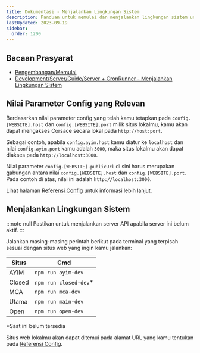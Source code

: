 ```yaml
---
title: Dokumentasi - Menjalankan Lingkungan Sistem
description: Panduan untuk memulai dan menjalankan lingkungan sistem untuk pengembangan web.
lastUpdated: 2023-09-19
sidebar:
  order: 1200
---
```


## Bacaan Prasyarat

*   [Pengembangan/Memulai](../../..)
*   [Development/Server/Guide/Server + CronRunner - Menjalankan Lingkungan Sistem](../../../server/guide/server-running-environment)

## Nilai Parameter Config yang Relevan

Berdasarkan nilai parameter config yang telah kamu tetapkan pada `config.[WEBSITE].host` dan `config.[WEBSITE].port` milik situs lokalmu, kamu akan dapat mengakses Corsace secara lokal pada `http://host:port`.

Sebagai contoh, apabila `config.ayim.host` kamu diatur ke `localhost` dan nilai `config.ayim.port` kamu adalah `3000`, maka situs lokalmu akan dapat diakses pada `http://localhost:3000`.

Nilai parameter `config.[WEBSITE].publicUrl` di sini harus merupakan gabungan antara nilai `config.[WEBSITE].host` dan `config.[WEBSITE].port`. Pada contoh di atas, nilai ini adalah `http://localhost:3000`.

Lihat halaman [Referensi Config](../../../misc/reference/config) untuk informasi lebih lanjut.

## Menjalankan Lingkungan Sistem

:::note null
Pastikan untuk menjalankan server API apabila server ini belum aktif.
:::

Jalankan masing-masing perintah berikut pada terminal yang terpisah sesuai dengan situs web yang ingin kamu jalankan:

| Situs  | Cmd                    |
| ------ | ---------------------- |
| AYIM   | `npm run ayim-dev`     |
| Closed | `npm run closed-dev`\* |
| MCA    | `npm run mca-dev`      |
| Utama  | `npm run main-dev`     |
| Open   | `npm run open-dev`     |

\*Saat ini belum tersedia

Situs web lokalmu akan dapat ditemui pada alamat URL yang kamu tentukan pada [Referensi Config](../../../misc/reference/config).
